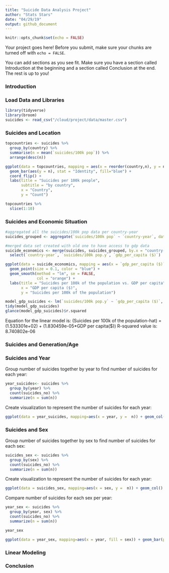 ```yaml
---
title: "Suicide Data Analysis Project"
author: "Stats Stars"
date: "04/29/19"
output: github_document
---
```


```r
knitr::opts_chunk$set(echo = FALSE)
```

Your project goes here! Before you submit, make sure your chunks are turned off with `echo = FALSE`. 

You can add sections as you see fit. Make sure you have a section called Introduction at the beginning and a section called Conclusion at the end. The rest is up to you!

### Introduction

### Load Data and Libraries

```r
library(tidyverse)
library(broom)
suicides <- read_csv("/cloud/project/data/master.csv")
```

### Suicides and Location

```r
topcountries <- suicides %>%
  group_by(country) %>%
  summarise(n = mean(`suicides/100k pop`)) %>%
  arrange(desc(n))

ggplot(data = topcountries, mapping = aes(x = reorder(country,n), y = n)) +
  geom_bar(aes(y = n), stat = "Identity", fill="blue") +
  coord_flip() +
  labs(title = "Suicides per 100k people",
       subtitle = "by country",
       x = "Country",
       y = "Count")
```

```r
topcountries %>%
  slice(1:10)
```

### Suicides and Economic Situation

```r
#aggregated all the suicides/100k pop data per country-year
suicides_grouped <- aggregate(`suicides/100k pop` ~ `country-year`, data = suicides, FUN=sum)

#merged data set created with old one to have access to gdp data
suicide_economics <- merge(suicides, suicides_grouped, by.x = "country-year", by.y = "country-year") %>%
  select(`country-year`, `suicides/100k pop.y`, `gdp_per_capita ($)`)
```

```r
ggplot(data = suicide_economics, mapping = aes(x = `gdp_per_capita ($)`, y = `suicides/100k pop.y`)) + 
  geom_point(size = 0.1, color = "blue") +
  geom_smooth(method = "lm", se = FALSE,
              col = "orange") +
  labs(title = "Suicides per 100k of the population vs. GDP per capita",
       x = "GDP per capita ($)",
       y = "Suicides per 100k of the population")
```

```r
model_gdp_suicides <- lm(`suicides/100k pop.y` ~ `gdp_per_capita ($)`, data = suicide_economics)
tidy(model_gdp_suicides)
glance(model_gdp_suicides)$r.squared
```
Equation for the linear model is: (Suicides per 100k of the population-hat) = (1.533301e+02) + (1.830459e-05*GDP per capita($)) 
R-squared value is: 8.740802e-06

### Suicides and Generation/Age



### Suicides and Year

Group number of suicides together by year to find number of suicides for each year:

```r
year_suicides<- suicides %>%
  group_by(year) %>% 
  count(suicides_no) %>%
  summarize(n = sum(n))
```

Create visualization to represent the number of suicides for each year:

```r
ggplot(data = year_suicides, mapping=aes(x = year, y =  n)) + geom_col()  +  labs(title = "Number of Suicides for Each Year", x = "Year", y = "Number of Suicides")
```

### Suicides and Sex

Group number of suicides together by sex to find number of suicides for each sex:

```r
suicides_sex <- suicides %>%
  group_by(sex) %>% 
  count(suicides_no) %>%
  summarize(n = sum(n))
```

Create visualization to represent the number of suicides for each year:

```r
ggplot(data = suicides_sex, mapping=aes(x = sex, y =  n)) + geom_col()  +  labs(title = "Number of Suicides for Each Sex", x = "Sex", y = "Number of Suicides")
```

Compare number of suicides for each sex per year:

```r
year_sex <- suicides %>%
  group_by(year, sex) %>% 
  count(suicides_no) %>%
  summarize(n = sum(n))

year_sex
```

```r
ggplot(data = year_sex, mapping=aes(x = year, fill = sex)) + geom_bar(position = "fill")  +  labs(title = "Proportions of Gender for Births in 2010-2017", x = "Generation", y = "Number of Births")
```



### Linear Modeling 

### Conclusion